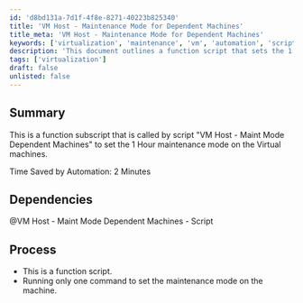 ```yaml
---
id: 'd8bd131a-7d1f-4f8e-8271-40223b825340'
title: 'VM Host - Maintenance Mode for Dependent Machines'
title_meta: 'VM Host - Maintenance Mode for Dependent Machines'
keywords: ['virtualization', 'maintenance', 'vm', 'automation', 'script']
description: 'This document outlines a function script that sets the 1 Hour maintenance mode on virtual machines, called by the script "VM Host - Maint Mode Dependent Machines". It details the time saved by automation and the script dependencies involved in the process.'
tags: ['virtualization']
draft: false
unlisted: false
---
```

## Summary

This is a function subscript that is called by script "VM Host - Maint Mode Dependent Machines" to set the 1 Hour maintenance mode on the Virtual machines.

Time Saved by Automation: 2 Minutes

## Dependencies

@VM Host - Maint Mode Dependent Machines - Script

## Process

- This is a function script.
- Running only one command to set the maintenance mode on the machine.












